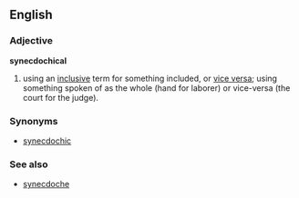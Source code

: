==English==

===Adjective===
'''synecdochical'''

# using an [[inclusive]] term for something included, or [[vice versa]]; using something spoken of as the whole (hand for laborer) or vice-versa (the court for the judge).

===Synonyms===
*[[synecdochic]]

===See also===
* [[synecdoche]]